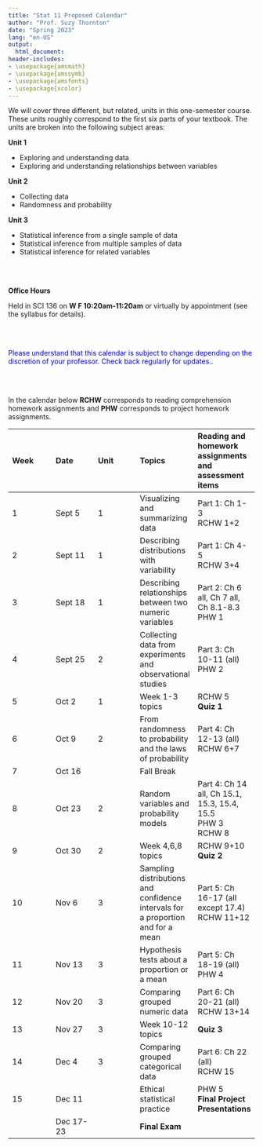 ```yaml
---
title: "Stat 11 Proposed Calendar"
author: "Prof. Suzy Thornton"
date: "Spring 2023"
lang: "en-US"
output:
  html_document:
header-includes:
- \usepackage{amsmath}
- \usepackage{amssymb}
- \usepackage{amsfonts}
- \usepackage{xcolor}
---
```




We will cover three different, but related, units in this one-semester course. These units roughly correspond to the first six parts of your textbook. The units are broken into the following subject areas:


**Unit 1**

- Exploring and understanding data 
- Exploring and understanding relationships between variables 



**Unit 2**

- Collecting data 
- Randomness and probability


**Unit 3**

- Statistical inference from a single sample of data 
- Statistical inference from multiple samples of data 
- Statistical inference for related variables 

<br><br>

**Office Hours** 

Held in SCI 136 on **W F 10:20am-11:20am** or virtually by appointment (see the syllabus for details).

<br><br>

<span style="color:blue">Please understand that this calendar is subject to change depending on the discretion of your professor. Check back regularly for updates.</span>.

<br><br>

In the calendar below **RCHW** corresponds to reading comprehension homework assignments and **PHW** corresponds to project homework assignments.

|Week |Date |Unit |Topics |Reading and homework assignments and assessment items |
|:--- |:--- |:--- |:--- |:--- |
| 1 | Sept 5 | 1 | Visualizing and summarizing data | Part 1: Ch 1-3 <br> RCHW 1+2 |
| 2 | Sept 11 | 1 |  Describing distributions with variability  | Part 1: Ch 4-5 <br> RCHW 3+4  |
| 3 | Sept 18 | 1 |  Describing relationships between two numeric variables | Part 2: Ch 6 all, Ch 7 all, Ch 8.1-8.3 <br> PHW 1 |
| 4 | Sept 25 | 2   | Collecting data from experiments and observational studies | Part 3: Ch 10-11 (all) <br> PHW 2  |
| 5 | Oct 2 | 1  | Week 1-3 topics | RCHW 5 <br> **Quiz 1** |
| 6 | Oct 9 | 2 |  From randomness to probability and the laws of probability | Part 4: Ch 12-13 (all) <br> RCHW 6+7 |
| 7 | Oct 16 |  | Fall Break |   |
| 8 | Oct 23 | 2 |  Random variables and probability models | Part 4: Ch 14 all, Ch 15.1, 15.3, 15.4, 15.5 <br> PHW 3 <br> RCHW 8 |
| 9 | Oct 30 | 2 |  Week 4,6,8 topics | RCHW 9+10 <br> **Quiz 2** |
| 10 | Nov 6 | 3 | Sampling distributions and confidence intervals for a proportion and for a mean | Part 5: Ch 16-17 (all except 17.4) <br> RCHW 11+12 |
| 11 | Nov 13 | 3 | Hypothesis tests about a proportion or a mean | Part 5: Ch 18-19 (all) <br> PHW 4 |
| 12 | Nov 20 | 3 | Comparing grouped numeric data | Part 6: Ch 20-21 (all) <br> RCHW 13+14 |
| 13 | Nov 27 | 3 | Week 10-12 topics | **Quiz 3** |
| 14 | Dec 4 | 3 | Comparing grouped categorical data | Part 6: Ch 22 (all) <br> RCHW 15 |
| 15 | Dec 11 |  | Ethical statistical practice | PHW 5 <br> **Final Project Presentations** |
|  |  Dec 17-23  |  |  **Final Exam** |  |




